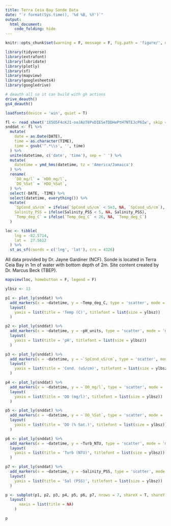 ```yaml
---
title: Terra Ceia Bay Sonde Data
date: "`r format(Sys.time(), '%d %B, %Y')`"
output: 
  html_document:
    code_folding: hide
---
```


```r
knitr::opts_chunk$set(warning = F, message = F, fig.path = 'figure/', dev = 'png', fig.align = 'center', res = 200, dev.args = list(bg = 'transparent', family = 'Lato'))
```

```r
library(tidyverse)
library(extrafont)
library(lubridate)
library(plotly)
library(sf)
library(mapview)
library(googlesheets4)
library(googledrive)

# deauth all so it can build with gh actions
drive_deauth()
gs4_deauth()

loadfonts(device = 'win', quiet = T)

fl <- read_sheet('1X5O5F4cKJ1-ooJAU78PvDIESeTDDHePtH7NTEJcP6Iw', skip = 1)
snddat <- fl %>% 
  mutate(
    date = as.Date(DATE), 
    time = as.character(TIME), 
    time = gsub('^.*\\s', '', time)
  ) %>% 
  unite(datetime, c('date', 'time'), sep = ' ') %>% 
  mutate(
    datetime = ymd_hms(datetime, tz = 'America/Jamaica')
  ) %>% 
  rename(
    `DO_mg/l` = `HDO_mg/l`,
    `DO_%Sat` = `HDO_%Sat`,
  ) %>% 
  select(-DATE, -TIME) %>% 
  select(datetime, everything()) %>% 
  mutate(
    `SpCond_uS/cm` = ifelse(`SpCond_uS/cm` < 5e3, NA, `SpCond_uS/cm`),
    Salinity_PSS = ifelse(Salinity_PSS < 5, NA, Salinity_PSS), 
    `Temp_deg_C` = ifelse(`Temp_deg_C` < 26, NA, `Temp_deg_C`)
  )

loc <- tibble(
    lng = -82.5714, 
    lat =  27.5612
  ) %>% 
  st_as_sf(coords = c('lng', 'lat'), crs = 4326)
```

All data provided by Dr. Jayne Gardiner (NCF).  Sonde is located in Terra Ceia Bay in 1m of water with bottom depth of 2m. Site content created by Dr. Marcus Beck (TBEP).

```r
mapview(loc, homebutton = F, legend = F)
```

```r
ylbsz <- 13

p1 <- plot_ly(snddat) %>% 
  add_markers(x = ~datetime, y = ~Temp_deg_C, type = 'scatter', mode = 'markers', line = list(shape = 'linear'), showlegend = F) %>% 
  layout(
    yaxis = list(title = 'Temp (C)', titlefont = list(size = ylbsz))
  )

p2 <- plot_ly(snddat) %>% 
  add_markers(x = ~datetime, y = ~pH_units, type = 'scatter', mode = 'markers', line = list(shape = 'linear'), showlegend = F) %>% 
  layout(
    yaxis = list(title = 'pH', titlefont = list(size = ylbsz))
  ) 

p3 <- plot_ly(snddat) %>% 
  add_markers(x = ~datetime, y = ~`SpCond_uS/cm`, type = 'scatter', mode = 'markers', line = list(shape = 'linear'), showlegend = F) %>% 
  layout(
    yaxis = list(title = 'Cond. (uS/cm)', titlefont = list(size = ylbsz))
  ) 

p4 <- plot_ly(snddat) %>% 
  add_markers(x = ~datetime, y = ~`DO_mg/l`, type = 'scatter', mode = 'markers', line = list(shape = 'linear'), showlegend = F) %>% 
  layout(
    yaxis = list(title = 'DO (mg/l)', titlefont = list(size = ylbsz))
  ) 

p5 <- plot_ly(snddat) %>% 
  add_markers(x = ~datetime, y = ~`DO_%Sat`, type = 'scatter', mode = 'markers', line = list(shape = 'linear'), showlegend = F) %>% 
  layout(
    yaxis = list(title = 'DO (% Sat.)', titlefont = list(size = ylbsz))
  ) 

p6 <- plot_ly(snddat) %>% 
  add_markers(x = ~datetime, y = ~Turb_NTU, type = 'scatter', mode = 'markers', line = list(shape = 'linear'), showlegend = F)  %>% 
  layout(
    yaxis = list(title = 'Turb (NTU)', titlefont = list(size = ylbsz))
  )

p7 <- plot_ly(snddat) %>% 
  add_markers(x = ~datetime, y = ~Salinity_PSS, type = 'scatter', mode = 'markers', line = list(shape = 'linear'), showlegend = F)  %>% 
  layout(
    yaxis = list(title = 'Sal (PSS)', titlefont = list(size = ylbsz))
  )

p <- subplot(p1, p2, p3, p4, p5, p6, p7, nrows = 7, shareX = T, shareY = F, titleY = T) %>% 
  layout(
      xaxis = list(title = NA)
    )

p
```


